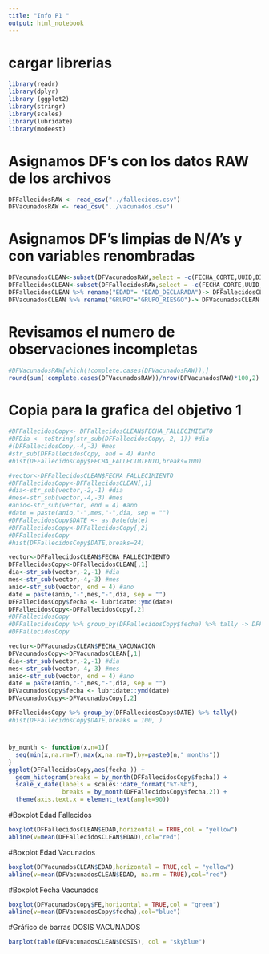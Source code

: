 ```yaml
---
title: "Info P1 "
output: html_notebook
---
```


# cargar librerias 
```r
library(readr)
library(dplyr)
library (ggplot2)
library(stringr)
library(scales)
library(lubridate)
library(modeest)
```

# Asignamos DF's con los datos RAW de los archivos
```r
DFFallecidosRAW <- read_csv("../fallecidos.csv")
DFVacunadosRAW <- read_csv("../vacunados.csv")
```

# Asignamos DF's limpias de N/A's y con variables renombradas
```r
DFVacunadosCLEAN<-subset(DFVacunadosRAW,select = -c(FECHA_CORTE,UUID,DIRESA,PROVINCIA,DISTRITO))
DFFallecidosCLEAN<-subset(DFFallecidosRAW,select = -c(FECHA_CORTE,UUID,FECHA_NAC,UBIGEO,PROVINCIA,DISTRITO))
DFFallecidosCLEAN %>% rename("EDAD"= "EDAD_DECLARADA")-> DFFallecidosCLEAN
DFVacunadosCLEAN %>% rename("GRUPO"="GRUPO_RIESGO")-> DFVacunadosCLEAN
```

# Revisamos el numero de observaciones incompletas
```r
#DFVacunadosRAW[which(!complete.cases(DFVacunadosRAW)),]
round(sum(!complete.cases(DFVacunadosRAW))/nrow(DFVacunadosRAW)*100,2)
```


# Copia para la grafica del objetivo 1 

```r
#DFFallecidosCopy<- DFFallecidosCLEAN$FECHA_FALLECIMIENTO
#DFDia <- toString(str_sub(DFFallecidosCopy,-2,-1)) #dia
#(DFFallecidosCopy,-4,-3) #mes
#str_sub(DFFallecidosCopy, end = 4) #anho
#hist(DFFallecidosCopy$FECHA_FALLECIMIENTO,breaks=100)
```


```r
#vector<-DFFallecidosCLEAN$FECHA_FALLECIMIENTO
#DFFallecidosCopy<-DFFallecidosCLEAN[,1]
#dia<-str_sub(vector,-2,-1) #dia
#mes<-str_sub(vector,-4,-3) #mes
#anio<-str_sub(vector, end = 4) #ano
#date = paste(anio,"-",mes,"-",dia, sep = "")
#DFFallecidosCopy$DATE <- as.Date(date)
#DFFallecidosCopy<-DFFallecidosCopy[,2]
#DFFallecidosCopy
#hist(DFFallecidosCopy$DATE,breaks=24)
```

```r
vector<-DFFallecidosCLEAN$FECHA_FALLECIMIENTO
DFFallecidosCopy<-DFFallecidosCLEAN[,1]
dia<-str_sub(vector,-2,-1) #dia
mes<-str_sub(vector,-4,-3) #mes
anio<-str_sub(vector, end = 4) #ano
date = paste(anio,"-",mes,"-",dia, sep = "")
DFFallecidosCopy$fecha <- lubridate::ymd(date)
DFFallecidosCopy<-DFFallecidosCopy[,2]
#DFFallecidosCopy
#DFFallecidosCopy %>% group_by(DFFallecidosCopy$fecha) %>% tally -> DFFallecidosCopy
#DFFallecidosCopy
```

```r
vector<-DFVacunadosCLEAN$FECHA_VACUNACION
DFVacunadosCopy<-DFVacunadosCLEAN[,1]
dia<-str_sub(vector,-2,-1) #dia
mes<-str_sub(vector,-4,-3) #mes
anio<-str_sub(vector, end = 4) #ano
date = paste(anio,"-",mes,"-",dia, sep = "")
DFVacunadosCopy$fecha <- lubridate::ymd(date)
DFVacunadosCopy<-DFVacunadosCopy[,2]
```



```r
DFFallecidosCopy %>% group_by(DFFallecidosCopy$DATE) %>% tally()
#hist(DFFallecidosCopy$DATE,breaks = 100, )
```

#
```r
by_month <- function(x,n=1){
  seq(min(x,na.rm=T),max(x,na.rm=T),by=paste0(n," months"))
}
ggplot(DFFallecidosCopy,aes(fecha )) +
  geom_histogram(breaks = by_month(DFFallecidosCopy$fecha)) +
  scale_x_date(labels = scales::date_format("%Y-%b"),
               breaks = by_month(DFFallecidosCopy$fecha,2)) + 
  theme(axis.text.x = element_text(angle=90))
```

#Boxplot Edad Fallecidos
```r
boxplot(DFFallecidosCLEAN$EDAD,horizontal = TRUE,col = "yellow")
abline(v=mean(DFFallecidosCLEAN$EDAD),col="red")
```
#Boxplot Edad Vacunados
```r
boxplot(DFVacunadosCLEAN$EDAD,horizontal = TRUE,col = "yellow")
abline(v=mean(DFVacunadosCLEAN$EDAD, na.rm = TRUE),col="red")

```

#Boxplot Fecha Vacunados
```r
boxplot(DFVacunadosCopy$FE,horizontal = TRUE,col = "green")
abline(v=mean(DFVacunadosCopy$fecha),col="blue")
```

#Gráfico de barras DOSIS VACUNADOS
```r
barplot(table(DFVacunadosCLEAN$DOSIS), col = "skyblue")
```
